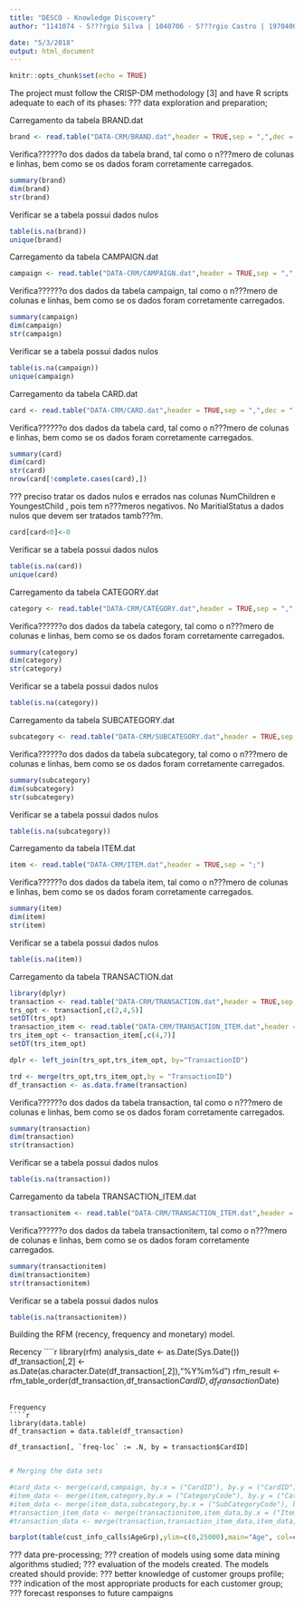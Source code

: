 ```yaml
---
title: "DESCO - Knowledge Discovery"
author: "1141074 - S???rgio Silva | 1040706 - S???rgio Castro | 1970400 - Pedro Neves"

date: "5/3/2018"
output: html_document
---
```


```r
knitr::opts_chunk$set(echo = TRUE)
```


The	project	must	follow	the	CRISP-DM	methodology	[3]	and	have	R	scripts	adequate	to	each	of	its	phases:
??? data	exploration	and	preparation;

Carregamento da tabela BRAND.dat
```r
brand <- read.table("DATA-CRM/BRAND.dat",header = TRUE,sep = ",",dec = ",")
```
Verifica??????o dos dados da tabela brand, tal como o n???mero de colunas e linhas, bem como se os dados foram corretamente carregados.

```r
summary(brand)
dim(brand)
str(brand)

```
Verificar se a tabela possui dados nulos
```r
table(is.na(brand))
unique(brand)
```


Carregamento da tabela CAMPAIGN.dat
```r
campaign <- read.table("DATA-CRM/CAMPAIGN.dat",header = TRUE,sep = ",",dec = ",")
```
Verifica??????o dos dados da tabela campaign, tal como o n???mero de colunas e linhas, bem como se os dados foram corretamente carregados.

```r
summary(campaign)
dim(campaign)
str(campaign)
```
Verificar se a tabela possui dados nulos
```r
table(is.na(campaign))
unique(campaign)
```



Carregamento da tabela CARD.dat
```r
card <- read.table("DATA-CRM/CARD.dat",header = TRUE,sep = ",",dec = ",")
```
Verifica??????o dos dados da tabela card, tal como o n???mero de colunas e linhas, bem como se os dados foram corretamente carregados.

```r
summary(card)
dim(card)
str(card)
nrow(card[!complete.cases(card),])
```
??? preciso tratar os dados nulos e errados nas colunas NumChildren e YoungestChild , pois tem n???meros negativos. No MaritialStatus a dados nulos que devem ser tratados tamb???m.

```r
card[card<0]<-0


```

Verificar se a tabela possui dados nulos
```r
table(is.na(card))
unique(card)
```



Carregamento da tabela CATEGORY.dat
```r
category <- read.table("DATA-CRM/CATEGORY.dat",header = TRUE,sep = ",",dec = ",")
```
Verifica??????o dos dados da tabela category, tal como o n???mero de colunas e linhas, bem como se os dados foram corretamente carregados.

```r
summary(category)
dim(category)
str(category)
```
Verificar se a tabela possui dados nulos
```r
table(is.na(category))
```


Carregamento da tabela SUBCATEGORY.dat
```r
subcategory <- read.table("DATA-CRM/SUBCATEGORY.dat",header = TRUE,sep = ",",dec = ",")
```
Verifica??????o dos dados da tabela subcategory, tal como o n???mero de colunas e linhas, bem como se os dados foram corretamente carregados.

```r
summary(subcategory)
dim(subcategory)
str(subcategory)
```
Verificar se a tabela possui dados nulos
```r
table(is.na(subcategory))
```




Carregamento da tabela ITEM.dat
```r
item <- read.table("DATA-CRM/ITEM.dat",header = TRUE,sep = ";")
```
Verifica??????o dos dados da tabela item, tal como o n???mero de colunas e linhas, bem como se os dados foram corretamente carregados.

```r
summary(item)
dim(item)
str(item)
```
Verificar se a tabela possui dados nulos
```r
table(is.na(item))
```


Carregamento da tabela TRANSACTION.dat
```r
library(dplyr)
transaction <- read.table("DATA-CRM/TRANSACTION.dat",header = TRUE,sep = ",")
trs_opt <- transaction[,c(2,4,5)]
setDT(trs_opt)
transaction_item <- read.table("DATA-CRM/TRANSACTION_ITEM.dat",header = TRUE,sep = ",")
trs_item_opt <- transaction_item[,c(4,7)]
setDT(trs_item_opt)

dplr <- left_join(trs_opt,trs_item_opt, by="TransactionID")

trd <- merge(trs_opt,trs_item_opt,by = "TransactionID")
df_transaction <- as.data.frame(transaction)
```
Verifica??????o dos dados da tabela transaction, tal como o n???mero de colunas e linhas, bem como se os dados foram corretamente carregados.

```r
summary(transaction)
dim(transaction)
str(transaction)
```
Verificar se a tabela possui dados nulos
```r
table(is.na(transaction))
```


Carregamento da tabela TRANSACTION_ITEM.dat
```r
transactionitem <- read.table("DATA-CRM/TRANSACTION_ITEM.dat",header = TRUE,sep = ",",dec = ",")
```
Verifica??????o dos dados da tabela transactionitem, tal como o n???mero de colunas e linhas, bem como se os dados foram corretamente carregados.

```r
summary(transactionitem)
dim(transactionitem)
str(transactionitem)
```
Verificar se a tabela possui dados nulos
```r
table(is.na(transactionitem))
```


Building the RFM (recency, frequency and monetary) model.

Recency
````r
library(rfm)
analysis_date <- as.Date(Sys.Date())
df_transaction[,2] <- as.Date(as.character.Date(df_transaction[,2]),"%Y%m%d")
rfm_result <- rfm_table_order(df_transaction,df_transaction$CardID,df_transaction$Date)


```

Frequency
````r
library(data.table)
df_transaction = data.table(df_transaction)

df_transaction[, `freq-loc` := .N, by = transaction$CardID]


```



```r
# Merging the data sets

#card_data <- merge(card,campaign, by.x = ("CardID"), by.y = ("CardID"))
#item_data <- merge(item,category,by.x = ("CategoryCode"), by.y = ("CategoryCode"))
#item_data <- merge(item_data,subcategory,by.x = ("SubCategoryCode"), by.y = ("SubCategoryCode"))
#transaction_item_data <- merge(transactionitem,item_data,by.x = ("ItemCode"), by.y = ("ItemCode"))
#transaction_data <- merge(transaction,transaction_item_data,item_data,by.x = ("TransactionID"), by.y = ("TransactionID"))
```

```r
barplot(table(cust_info_calls$AgeGrp),ylim=c(0,25000),main="Age", col=c(1,2,3))

```



??? data	pre-processing;
??? creation	of	models	using	some	data	mining	algorithms	studied;
??? evaluation	of	the	models	created.
The	models	created	should	provide:
??? better	knowledge	of	customer	groups profile;
??? indication	of	the	most	appropriate	products	for	each	customer	group;
??? forecast	responses	to	future	campaigns
